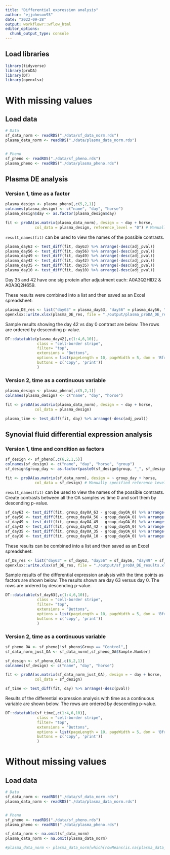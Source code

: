 ```yaml
---
title: "Differential expression analysis"
author: "ejjohnson93"
date: "2022-09-28"
output: workflowr::wflow_html
editor_options:
  chunk_output_type: console
---
```


## Load libraries

```r

library(tidyverse)
library(proDA)
library(DT)
library(openxlsx)

```

# With missing values

## Load data


```r

# Data
sf_data_norm <- readRDS("./data/sf_data_norm.rds")
plasma_data_norm <- readRDS("./data/plasma_data_norm.rds")


# Pheno
sf_pheno <- readRDS("./data/sf_pheno.rds")
plasma_pheno <- readRDS("./data/plasma_pheno.rds")

```


## Plasma DE analysis 

### Version 1, time as a factor 

```r

plasma_design <- plasma_pheno[,c(5,2,1)]
colnames(plasma_design) <- c("name", "day", "horse")
plasma_design$day <- as.factor(plasma_design$day)

```



```r

fit <- proDA(as.matrix(plasma_data_norm), design = ~ day + horse, 
             col_data = plasma_design, reference_level = "0") # Manually specified reference level but confirmed its 0 by default

```


`result_names(fit)` can be used to view the names of the possible contrasts. 

```r

plasma_day63 <- test_diff(fit, day63) %>% arrange(-desc(adj_pval))
plasma_day56 <- test_diff(fit, day56) %>% arrange(-desc(adj_pval))
plasma_day49 <- test_diff(fit, day49) %>% arrange(-desc(adj_pval))
plasma_day42 <- test_diff(fit, day42) %>% arrange(-desc(adj_pval))
plasma_day35 <- test_diff(fit, day35) %>% arrange(-desc(adj_pval))
plasma_day10 <- test_diff(fit, day10) %>% arrange(-desc(adj_pval))

```

Day 35 and 42 have one sig protein after adjustment each: A0A3Q2HID2 & 	A0A3Q2H659.  

These results were combined into a list and then saved as an Excel spreadsheet: 

```r

plasma_DE_res <- list("day63" = plasma_day63, "day56" = plasma_day56, "day49" = plasma_day49, "day42" = plasma_day42, "day35" = plasma_day35, "day10" = plasma_day10)
openxlsx::write.xlsx(plasma_DE_res, file = "./output/plasma_proDA_DE_results.xlsx")

```


Sample results showing the day 42 vs day 0 contrast are below. The rows are ordered by descending p-value. 

```r

DT::datatable(plasma_day42[,c(1:4,6,10)], 
              class = "cell-border stripe", 
              filter= "top", 
              extensions = "Buttons",
              options = list(pageLength = 10, pageWidth = 5, dom = 'Bfrtip',
              buttons = c('copy', 'print'))
              )

```



### Version 2, time as a continuous variable 

```r

plasma_design <- plasma_pheno[,c(5,2,1)]
colnames(plasma_design) <- c("name", "day", "horse")

```



```r

fit <- proDA(as.matrix(plasma_data_norm), design = ~ day + horse, 
             col_data = plasma_design) 

```



```r

plasma_time <- test_diff(fit, day) %>% arrange(-desc(adj_pval))

```



## Synovial fluid differential expression analysis 

### Version 1, time and condition as factors 

```r

sf_design <- sf_pheno[,c(6,2,1,5)]
colnames(sf_design) <- c("name", "day", "horse", "group")
sf_design$group_day <- as.factor(paste0(sf_design$group, "_", sf_design$day))

```



```r

fit <- proDA(as.matrix(sf_data_norm), design = ~ group_day + horse, 
             col_data = sf_design) # Manually specified reference level but confirmed its 0 by default

```


`result_names(fit)` can be used to view the names of the possible contrasts. Create contrasts between all the OA samples vs time 0 and sort them by descending p-value. 

```r

sf_day63 <- test_diff(fit, group_dayOA_63 - group_dayOA_0) %>% arrange(-desc(pval))
sf_day56 <- test_diff(fit, group_dayOA_56 - group_dayOA_0) %>% arrange(-desc(pval))
sf_day49 <- test_diff(fit, group_dayOA_49 - group_dayOA_0) %>% arrange(-desc(pval))
sf_day42 <- test_diff(fit, group_dayOA_42 - group_dayOA_0) %>% arrange(-desc(pval))
sf_day35 <- test_diff(fit, group_dayOA_35 - group_dayOA_0) %>% arrange(-desc(pval))
sf_day10 <- test_diff(fit, group_dayOA_10 - group_dayOA_0) %>% arrange(-desc(pval))

```


These results can be combined into a list and then saved as an Excel spreadsheet: 

```r

sf_DE_res <- list("day63" = sf_day63, "day56" = sf_day56, "day49" = sf_day49, "day42" = sf_day42, "day35" = sf_day35, "day10" = sf_day10)
openxlsx::write.xlsx(sf_DE_res, file = "./output/sf_proDA_DE_results.xlsx")

```


Sample results of the differential expression analysis with the time points as factors are shown below. The results shown are day 63 versus day 0. The rows are ordered by descending p-value. 

```r

DT::datatable(sf_day63[,c(1:4,6,10)], 
              class = "cell-border stripe", 
              filter= "top", 
              extensions = "Buttons",
              options = list(pageLength = 10, pageWidth = 5, dom = 'Bfrtip',
              buttons = c('copy', 'print'))
              )

```

### Version 2, time as a continuous variable 

```r

sf_pheno_OA <- sf_pheno[!sf_pheno$Group == "Control",]
sf_data_norm_just_OA <- sf_data_norm[,sf_pheno_OA$Sample.Number]

```

```r

sf_design <- sf_pheno_OA[,c(6,2,1)]
colnames(sf_design) <- c("name", "day", "horse")

```


```r

fit <- proDA(as.matrix(sf_data_norm_just_OA), design = ~ day + horse, 
             col_data = sf_design) 

```


```r

sf_time <- test_diff(fit, day) %>% arrange(-desc(pval))

```


Results of the differential expression analysis with time as a continuous variable are shown below. The rows are ordered by descending p-value. 

```r

DT::datatable(sf_time[,c(1:4,6,10)], 
              class = "cell-border stripe", 
              filter= "top", 
              extensions = "Buttons",
              options = list(pageLength = 10, pageWidth = 5, dom = 'Bfrtip',
              buttons = c('copy', 'print'))
              )

```



# Without missing values

## Load data

```r

# Data
sf_data_norm <- readRDS("./data/sf_data_norm.rds")
plasma_data_norm <- readRDS("./data/plasma_data_norm.rds")


# Pheno
sf_pheno <- readRDS("./data/sf_pheno.rds")
plasma_pheno <- readRDS("./data/plasma_pheno.rds")

```


```r

sf_data_norm <- na.omit(sf_data_norm)
plasma_data_norm <- na.omit(plasma_data_norm)

#plasma_data_norm <- plasma_data_norm[which(rowMeans(is.na(plasma_data_norm)) < 0.1), ]

```
